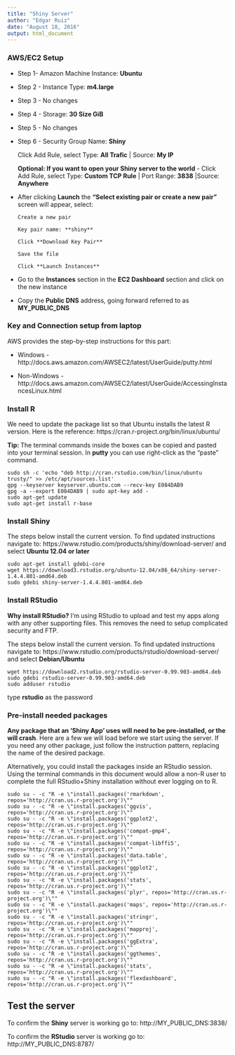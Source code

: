 ```yaml
---
title: "Shiny Server"
author: "Edgar Ruiz"
date: "August 18, 2016"
output: html_document
---
```


### AWS/EC2 Setup

- Step 1- Amazon Machine Instance: **Ubuntu**

- Step 2 - Instance Type: **m4.large**

- Step 3 - No changes 

- Step 4 - Storage: **30 Size GiB**

- Step 5 - No changes

- Step 6 - Security Group Name: **Shiny** 

    Click Add Rule, select Type: **All Trafic** | Source: **My IP**
    
    **Optional: If you want to open your Shiny server to the world** - Click Add Rule, select Type: **Custom TCP Rule** | Port Range: **3838** |Source: **Anywhere**


- After clicking **Launch** the **"Select existing pair or create a new pair"** screen will appear, select:
  
      Create a new pair
      
      Key pair name: **shiny**
    
      Click **Download Key Pair**
      
      Save the file
      
      Click **Launch Instances**
      
- Go to the **Instances** section in the **EC2 Dashboard** section and click on the new instance

- Copy the **Public DNS** address, going forward referred to as **MY_PUBLIC_DNS**
  
### Key and Connection setup from laptop

AWS provides the step-by-step instructions for this part:

- Windows - http://docs.aws.amazon.com/AWSEC2/latest/UserGuide/putty.html

- Non-Windows - http://docs.aws.amazon.com/AWSEC2/latest/UserGuide/AccessingInstancesLinux.html

### Install R

We need to update the package list so that Ubuntu installs the latest R version.  Here is the reference: https://cran.r-project.org/bin/linux/ubuntu/

**Tip: ** The terminal commands inside the boxes can be copied and pasted into your terminal session.  In **putty** you can use right-click as the "paste" command.

```{}
sudo sh -c 'echo "deb http://cran.rstudio.com/bin/linux/ubuntu trusty/" >> /etc/apt/sources.list'
gpg --keyserver keyserver.ubuntu.com --recv-key E084DAB9
gpg -a --export E084DAB9 | sudo apt-key add -
sudo apt-get update
sudo apt-get install r-base
```

### Install Shiny

The steps below install the current version. To find updated instructions navigate to: https://www.rstudio.com/products/shiny/download-server/ and select **Ubuntu 12.04 or later**

```{}
sudo apt-get install gdebi-core
wget https://download3.rstudio.org/ubuntu-12.04/x86_64/shiny-server-1.4.4.801-amd64.deb
sudo gdebi shiny-server-1.4.4.801-amd64.deb
```


### Install RStudio

**Why install RStudio?** I'm using RStudio to upload and test my apps along with any other supporting files.  This removes the need to setup complicated security and FTP.

The steps below install the current version.  To find updated instructions navigate to: https://www.rstudio.com/products/rstudio/download-server/ and select **Debian/Ubuntu**

```{}
wget https://download2.rstudio.org/rstudio-server-0.99.903-amd64.deb
sudo gdebi rstudio-server-0.99.903-amd64.deb
sudo adduser rstudio
```
type **rstudio** as the password

### Pre-install needed packages

**Any package that an 'Shiny App' uses will need to be pre-installed, or the will crash**.  Here are a few we will load before we start using the server.  If you need any other package, just follow the instruction pattern, replacing the name of the desired package.

Alternatively, you could install the packages inside an RStudio session.  Using the terminal commands in this document would allow a non-R user to complete the full RStudio+Shiny installation without ever logging on to R.

```{}
sudo su - -c "R -e \"install.packages('rmarkdown', repos='http://cran.us.r-project.org')\""
sudo su - -c "R -e \"install.packages('ggvis', repos='http://cran.us.r-project.org')\""
sudo su - -c "R -e \"install.packages('ggplot2', repos='http://cran.us.r-project.org')\""
sudo su - -c "R -e \"install.packages('compat-gmp4', repos='http://cran.us.r-project.org')\""
sudo su - -c "R -e \"install.packages('compat-libffi5', repos='http://cran.us.r-project.org')\""
sudo su - -c "R -e \"install.packages('data.table', repos='http://cran.us.r-project.org')\""
sudo su - -c "R -e \"install.packages('ggplot2', repos='http://cran.us.r-project.org')\""
sudo su - -c "R -e \"install.packages('stats', repos='http://cran.us.r-project.org')\""
sudo su - -c "R -e \"install.packages('plyr', repos='http://cran.us.r-project.org')\""
sudo su - -c "R -e \"install.packages('maps', repos='http://cran.us.r-project.org')\""
sudo su - -c "R -e \"install.packages('stringr', repos='http://cran.us.r-project.org')\""
sudo su - -c "R -e \"install.packages('mapproj', repos='http://cran.us.r-project.org')\""
sudo su - -c "R -e \"install.packages('ggExtra', repos='http://cran.us.r-project.org')\""
sudo su - -c "R -e \"install.packages('ggthemes', repos='http://cran.us.r-project.org')\""
sudo su - -c "R -e \"install.packages('stats', repos='http://cran.us.r-project.org')\""
sudo su - -c "R -e \"install.packages('flexdashboard', repos='http://cran.us.r-project.org')\""
```

## Test the server

To confirm the **Shiny** server is working go to: http://MY_PUBLIC_DNS:3838/

To confirm the **RStudio** server is working go to: http://MY_PUBLIC_DNS:8787/
